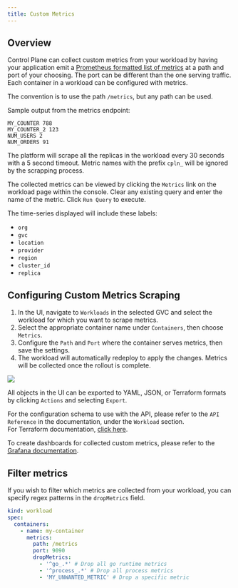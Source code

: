 ```yaml
---
title: Custom Metrics
---
```


## Overview

Control Plane can collect custom metrics from your workload by having your application emit a [Prometheus formatted list of metrics](https://prometheus.io/docs/practices/naming/) at a path and port of your choosing. The port can be different than the one serving traffic. Each container in a workload can be configured with metrics.

<Tip>

The convention is to use the path `/metrics`, but any path can be used.

</Tip>

Sample output from the metrics endpoint:

```
MY_COUNTER 788
MY_COUNTER_2 123
NUM_USERS 2
NUM_ORDERS 91
```

The platform will scrape all the replicas in the workload every 30 seconds with a 5 second timeout. Metric names with the prefix `cpln_` will be ignored by the scrapping process.

The collected metrics can be viewed by clicking the `Metrics` link on the workload page within the console. Clear any existing query and enter the name of the metric. Click `Run Query` to execute.

The time-series displayed will include these labels:

- `org`
- `gvc`
- `location`
- `provider`
- `region`
- `cluster_id`
- `replica`

## Configuring Custom Metrics Scraping

1. In the UI, navigate to `Workloads` in the selected GVC and select the workload for which you want to scrape metrics.
2. Select the appropriate container name under `Containers`, then choose `Metrics`.
3. Configure the `Path` and `Port` where the container serves metrics, then save the settings.
4. The workload will automatically redeploy to apply the changes. Metrics will be collected once the rollout is complete.

<Frame>
  <img src="/images/reference/workload/workload-custom-metrics-config.png" />
</Frame>

<Tip>All objects in the UI can be exported to YAML, JSON, or Terraform formats by clicking `Actions` and selecting `Export`.</Tip>

For the configuration schema to use with the API, please refer to the `API Reference` in the documentation, under the `Workload` section.  
For Terraform documentation, [click here](https://registry.terraform.io/providers/controlplane-com/cpln/latest/docs/resources/workload#nestedblock--container--metrics).

To create dashboards for collected custom metrics, please refer to the [Grafana documentation](https://grafana.com/docs/grafana/latest/dashboards/build-dashboards/).

## Filter metrics

If you wish to filter which metrics are collected from your workload, you can specify regex patterns in the `dropMetrics` field.

```yaml YAML
kind: workload
spec:
  containers:
    - name: my-container
      metrics:
        path: /metrics
        port: 9090
        dropMetrics:
          - '^go_.*' # Drop all go runtime metrics
          - '^process_.*' # Drop all process metrics
          - 'MY_UNWANTED_METRIC' # Drop a specific metric
```
